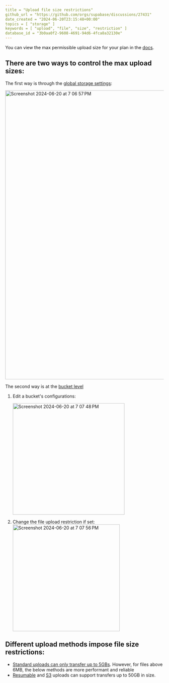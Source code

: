 ```yaml
---
title = "Upload file size restrictions"
github_url = "https://github.com/orgs/supabase/discussions/27431"
date_created = "2024-06-20T23:15:48+00:00"
topics = [ "storage" ]
keywords = [ "upload", "file", "size", "restriction" ]
database_id = "3b0aa0f2-9608-4691-94d6-4fca8a32130e"
---
```


You can view the max permissible upload size for your plan in the [docs](https://supabase.com/docs/guides/storage/uploads/file-limits).

## There are two ways to control the max upload sizes:

The first way is through the [global storage settings](https://supabase.com/dashboard/project/_/settings/storage):

<img
  width="920"
  alt="Screenshot 2024-06-20 at 7 06 57 PM"
  src="https://github.com/supabase/supabase/assets/91111415/c33acc4a-efd8-4746-ac98-ddc71e17f8f1"
/>

The second way is at the [bucket level](https://supabase.com/dashboard/project/_/storage/buckets/)

1. Edit a bucket's configurations:

   <img
     width="355"
     alt="Screenshot 2024-06-20 at 7 07 48 PM"
     src="https://github.com/supabase/supabase/assets/91111415/51719d9f-3644-40ed-9aaa-8b21fff41634"
   />

2. Change the file upload restriction if set:
   <img
     width="340"
     alt="Screenshot 2024-06-20 at 7 07 56 PM"
     src="https://github.com/supabase/supabase/assets/91111415/917f3cf6-81c4-444f-9ac1-f26eec5eac0c"
   />

## Different upload methods impose file size restrictions:

- [Standard uploads can only transfer up to 5GBs](https://supabase.com/docs/guides/storage/uploads/standard-uploads?queryGroups=language&language=js). However, for files above 6MB, the below methods are more performant and reliable
- [Resumable](https://supabase.com/docs/guides/storage/uploads/resumable-uploads) and [S3](https://supabase.com/docs/guides/storage/uploads/resumable-uploads) uploads can support transfers up to 50GB in size.
